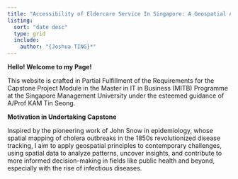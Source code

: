 ```yaml
---
title: "Accessibility of Eldercare Service In Singapore: A Geospatial Analysis"
listing:
  sort: "date desc"
  type: grid
  include:
    author: "{Joshua TING}*"
---
```


**Hello! Welcome to my Page!**

This website is crafted in Partial Fulfillment of the Requirements for the Capstone Project Module in the Master in IT in Business (MITB) Programme at the Singapore Management University under the esteemed guidance of A/Prof KAM Tin Seong.

**Motivation in Undertaking Capstone**

Inspired by the pioneering work of John Snow in epidemiology, whose spatial mapping of cholera outbreaks in the 1850s revolutionized disease tracking, I aim to apply geospatial principles to contemporary challenges, using spatial data to analyze patterns, uncover insights, and contribute to more informed decision-making in fields like public health and beyond, especially with the rise of infectious diseases. 


